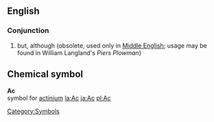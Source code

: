 ==English==
===Conjunction===
#but, although (obsolete, used only in [[Middle English]]; usage may be found in William Langland's ''Piers Plowman'') 

==Chemical symbol==
'''Ac'''<br>{{chemistry}} symbol for [[actinium]]
[[Category:Symbols]]
[[la:Ac]]
[[ja:Ac]]
[[pl:Ac]]